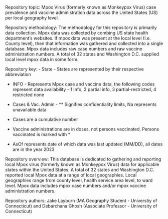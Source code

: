 Repository topic: Mpox Virus (formerly known as Monkeypox Virus) case prevalence and vaccine administration data across the United States (US) per local geography level. 

Repository methodology: The methodology for this repository is primarily data collection. Mpox data was collected by combing US state health department's websites. If mpox data was present at the local level (I.e. County level), then that information was gathered and collected into a single database. Mpox data includes raw case numbers and raw vaccine administration numbers. A total of 32 states and Washington D.C. supplied local level mpox data in some form. 

Repository key: 
- State - States are represented by their respective abbreviation 

- INFO - Represents Mpox case and vaccine data, the following codes represent data availability - 1 Info, 2 partial info, 3 partial-restricted, 4 restricted none

- Cases & Vac. Admin - ** Signifies confidentiality limits, Na represents unavailable data

- Cases are a cumulative number

- Vaccine administrations are in doses, not persons vaccinated, Persons vaccinated is marked with *

- AsOf represents date of which data was last updated (MM/DD), all dates are in the year 2023

Repository overview: This database is dedicated to gathering and reporting local Mpox virus (formerly known as Monkeypox Virus) data for applicable states within the United States. A total of 32 states and Washington D.C. reported local Mpox data at a range of local geographies. Local geographies range from county level, health service area level, to ward level. Mpox data includes mpox case numbers and/or mpox vaccine administration numbers.

Repository authors: Jake Layburn (MA Geography Student - Universtiy of Connecticut) and Debarchana Ghosh (Associate Professor - University of Connecticut)
